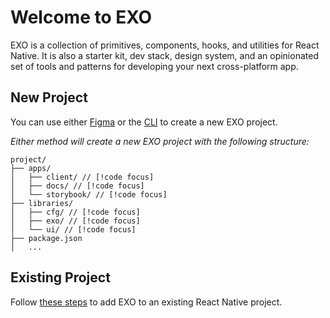 
# Welcome to EXO

EXO is a collection of primitives, components, hooks, and utilities for React Native. It is also a starter kit, dev stack, design system, and an opinionated set of tools and patterns for developing your next cross-platform app.

## New Project

You can use either [Figma](/start/figma) or the [CLI](/start/command) to create a new EXO project.

*Either method will create a new EXO project with the following structure:*

```
project/
├── apps/
│   ├── client/ // [!code focus]
│   ├── docs/ // [!code focus]
│   └── storybook/ // [!code focus]
├── libraries/
│   ├── cfg/ // [!code focus]
│   ├── exo/ // [!code focus]
│   └── ui/ // [!code focus]
├── package.json
│   ...
```

## Existing Project

Follow [these steps](/start/manual) to add EXO to an existing React Native project.
